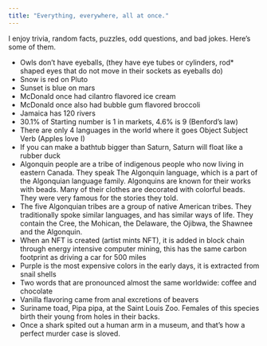 ```yaml
---
title: "Everything, everywhere, all at once."
---
```


I enjoy trivia, random facts, puzzles, odd questions, and bad jokes. 
Here's some of them.

*  Owls don’t have eyeballs, (they have eye tubes or cylinders, rod* shaped eyes that do not move in their sockets as eyeballs do) 
*  Snow is red on Pluto 
*  Sunset is blue on mars 
*  McDonald once had cilantro flavored ice cream 
*  McDonald once also had bubble gum flavored broccoli 
*  Jamaica has 120 rivers 
*  30.1% of Starting number is 1 in markets, 4.6% is 9 (Benford's law) 
*  There are only 4 languages in the world where it goes Object Subject Verb (Apples love I) 
*  If you can make a bathtub bigger than Saturn, Saturn will float like a rubber duck 
*  Algonquin people are a tribe of indigenous people who now living in eastern Canada. They speak The Algonquin language, which is a part of the Algonquian language family. Algonquins are known for their works with beads. Many of their clothes are decorated with colorful beads. They were very famous for the stories they told. 
*  The five Algonquian tribes are a group of native American tribes. They traditionally spoke similar languages, and has similar ways of life. They contain the Cree, the Mohican, the Delaware, the Ojibwa, the Shawnee and the Algonquin.
*  When an NFT is created (artist mints NFT), it is added in block chain through energy intensive computer mining, this has the same carbon footprint as driving a car for 500 miles
*  Purple is the most expensive colors in the early days, it is extracted from snail shells 
*  Two words that are pronounced almost the same worldwide: coffee and chocolate 
*  Vanilla flavoring came from anal excretions of beavers 
*  Suriname toad, Pipa pipa, at the Saint Louis Zoo. Females of this species birth their young from holes in their backs.
*  Once a shark spited out a human arm in a museum, and that's how a perfect murder case is sloved. 
